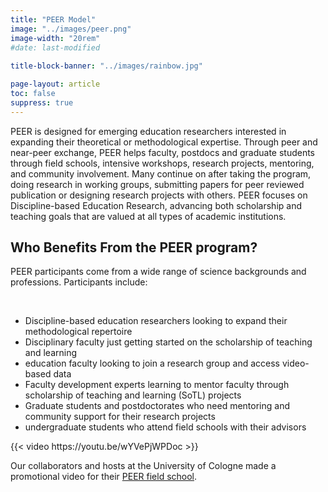 ```yaml
---
title: "PEER Model"
image: "../images/peer.png"
image-width: "20rem"
#date: last-modified
    
title-block-banner: "../images/rainbow.jpg"

page-layout: article
toc: false
suppress: true 
---
```


PEER is designed for emerging education researchers interested in expanding their theoretical or methodological expertise. Through peer and near-peer exchange, PEER helps faculty, postdocs and graduate students through field schools, intensive workshops, research projects, mentoring, and community involvement. Many continue on after taking the program, doing research in working groups, submitting papers for peer reviewed publication or designing research projects with others. PEER focuses on Discipline-based Education Research, advancing both scholarship and teaching goals that are valued at all types of academic institutions.

## Who Benefits From the PEER program?

PEER participants come from a wide range of science backgrounds and professions. Participants include:  

&nbsp;  

* Discipline-based education researchers looking to expand their methodological repertoire
* Disciplinary faculty just getting started on the scholarship of teaching and learning
* education faculty looking to join a research group and access video-based data
* Faculty development experts learning to mentor faculty through scholarship of teaching and learning (SoTL) projects 
* Graduate students and postdoctorates who need mentoring and community support for their research projects
* undergraduate students who attend field schools with their advisors

{{< video https://youtu.be/wYVePjWPDoc >}}

Our collaborators and hosts at the University of Cologne made a promotional video for their [PEER field school](http://www.google.com/url?q=http%3A%2F%2Fzus.uni-koeln.de%2Fpeer.html&sa=D&sntz=1&usg=AFQjCNHnBsqbSNnmTPRlNQj3fVI_7jqRFQ).